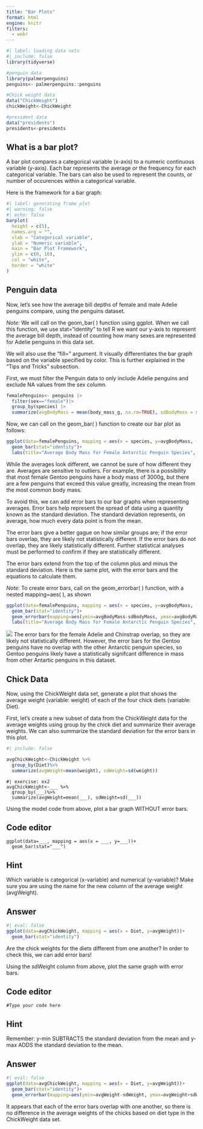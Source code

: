 ```yaml
---
title: "Bar Plots"
format: html
engine: knitr
filters:
  - webr
---
```


```r
#| label: loading data sets
#| include: false 
library(tidyverse)

#penguin data
library(palmerpenguins)
penguins<- palmerpenguins::penguins

#Chick weight data
data("ChickWeight")
chickWeight<-ChickWeight

#president data
data("presidents")
presidents<-presidents
```

## What is a bar plot?

A bar plot compares a categorical variable (x-axis) to a numeric continuous variable (y-axis). Each bar represents the average *or* the frequency for each categorical variable. The bars can also be used to represent the counts, or number of occurences within a categorical variable.

Here is the framework for a bar graph:

```r
#| label: generating frame plot
#| warning: false
#| echo: false
barplot(
  height = c(5),       
  names.arg = "",  
  xlab = "Categorical variable",     
  ylab = "Numeric variable",    
  main = "Bar Plot Framework",
  ylim = c(0, 10),           
  col = "white",             
  border = "white"                
)
```

## Penguin data

Now, let's see how the average bill depths of female and male Adelie penguins compare, using the penguins dataset.

*Note:* We will call on the geom_bar( ) function using ggplot. When we call this function, we use stat="identity" to tell R we want our y-axis to represent the average bill depth, instead of counting how many sexes are represented for Adelie penguins in this data set.

We will also use the "fill=" argument. It visually differentiates the bar graph based on the variable specified by color. This is further explained in the "Tips and Tricks" subsection.

First, we must filter the Penguin data to only include Adelie penguins and exclude NA values from the sex column.

```r
femalePenguins<- penguins |>
  filter(sex=="female")|>
  group_by(species) |>
  summarize(avgBodyMass = mean(body_mass_g, na.rm=TRUE), sdBodyMass = sd(body_mass_g, na.rm=TRUE))
```

Now, we can call on the geom_bar( ) function to create our bar plot as follows:
```r
ggplot(data=femalePenguins, mapping = aes(x = species, y=avgBodyMass, fill=species))+
  geom_bar(stat="identity")+
  labs(title="Average Body Mass for Female Antarctic Penguin Species", x="Penguin species", y="Average body mass (g)")
```

While the averages look different, we cannot be sure of how different they are. Averages are sensitive to outliers. For example, there is a possibility that most female Gentoo penguins have a body mass of 3000g, but there are a few penguins that exceed this value greatly, increasing the mean from the most common body mass.

To avoid this, we can add error bars to our bar graphs when representing averages. Error bars help represent the spread of data using a quantity known as the standard deviation. The standard deviation represents, on average, how much every data point is from the mean.

The error bars give a better gague on how similar groups are; if the error bars overlap, they are likely not statistically different. If the error bars do not overlap, they are likely statistically different. Further statistical analyses must be performed to confirm if they are statistically different.

The error bars extend from the top of the column plus and minus the standard deviation. Here is the same plot, with the error bars and the equations to calculate them.

*Note*: To create error bars, call on the geom_errorbar( ) function, with a nested mapping=aes( ), as shown

```r
ggplot(data=femalePenguins, mapping = aes(x = species, y=avgBodyMass, fill = species))+
  geom_bar(stat="identity")+
  geom_errorbar(mapping=aes(ymin=avgBodyMass-sdBodyMass, ymax=avgBodyMass+sdBodyMass))+
  labs(title="Average Body Mass for Female Antarctic Penguin Species", x="Penguin species", y="Average body mass (g)")
```

![](barPlot.png) 
The error bars for the female Adelie and Chinstrap overlap, so they are likely not statistically different. However, the error bars for the Gentoo penguins have no overlap with the other Antarctic penguin species, so Gentoo penguins likely have a statistically signifcant difference in mass from other Antartic penguins in this dataset.

## Chick Data

Now, using the ChickWeight data set, generate a plot that shows the average weight (variable: weight) of each of the four chick diets (variable: Diet).

First, let's create a new subset of data from the ChickWeight data for the average weights using group by the chick diet and summarize their average weights. We can also summarize the standard deviation for the error bars in this plot.

```r
#| include: false 

avgChickWeight<-ChickWeight %>%
  group_by(Diet)%>%
  summarize(avgWeight=mean(weight), sdWeight=sd(weight))
```

```webr-r
#| exercise: ex2
avgChickWeight<-___ %>%
  group_by(___)%>%
  summarize(avgWeight=mean(___), sdWeight=sd(___))
```

Using the model code from above, plot a bar graph WITHOUT error bars.

::: panel-tabset
## Code editor

```webr-r
ggplot(data=___, mapping = aes(x = ___, y=___))+
  geom_bar(stat="___")

```

## Hint

Which variable is categorical (x-variable) and numerical (y-variable)? Make sure you are using the name for the new column of the average weight (avgWeight).

## Answer

```r
#| eval: false
ggplot(data=avgChickWeight, mapping = aes(x = Diet, y=avgWeight))+
  geom_bar(stat="identity")
```

Are the chick weights for the diets different from one another? In order to check this, we can add error bars!
:::

Using the sdWeight column from above, plot the same graph with error bars.

::: panel-tabset
## Code editor

```webr-r
#Type your code here
```

## Hint

Remember: y-min SUBTRACTS the standard deviation from the mean and y-max ADDS the standard deviation to the mean.

## Answer

```r
#| eval: false
ggplot(data=avgChickWeight, mapping = aes(x = Diet, y=avgWeight))+
  geom_bar(stat="identity")+
  geom_errorbar(mapping=aes(ymin=avgWeight-sdWeight, ymax=avgWeight+sdWeight))

```

It appears that each of the error bars overlap with one another, so there is no difference in the average weights of the chicks based on diet type in the ChickWeight data set.

:::
